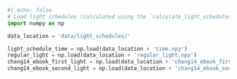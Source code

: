 ```python
#| echo: false
# Load light schedules (calculated using the `calculate_light_schedules.py` script).
import numpy as np

data_location = 'data/light_schedules/'

light_schedule_time = np.load(data_location + 'time.npy')
regular_light = np.load(data_location + 'regular_light.npy')
chang14_ebook_first_light = np.load(data_location + 'chang14_ebook_first_light.npy')
chang14_ebook_second_light = np.load(data_location + 'chang14_ebook_second_light.npy')
```